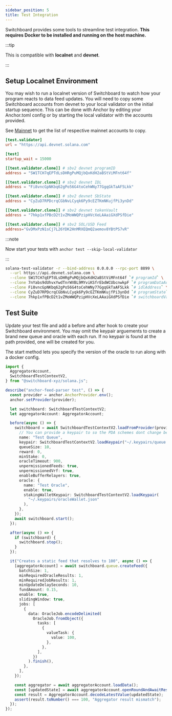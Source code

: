 ```yaml
---
sidebar_position: 5
title: Test Integration
---
```



Switchboard provides some tools to streamline test integration. **This requires
Docker to be installed and running on the host machine.**

:::tip

This is compatible with **localnet** and **devnet**.

:::

## Setup Localnet Environment

You may wish to run a localnet version of Switchboard to watch how your program
reacts to data feed updates. You will need to copy some Switchboard accounts
from devnet to your local validator on the initial startup sequence. This can be
done with Anchor by editing your Anchor.toml config or by starting the local
validator with the accounts provided.

See [Mainnet](/solana/program/mainnet) to get the list of respective mainnet
accounts to copy.

<Tabs>
  <TabItem value="Anchor" label="Anchor" default>

```toml
[test.validator]
url = "https://api.devnet.solana.com"

[test]
startup_wait = 15000

[[test.validator.clone]] # sbv2 devnet programID
address = "SW1TCH7qEPTdLsDHRgPuMQjbQxKdH2aBStViMFnt64f"

[[test.validator.clone]] # sbv2 devnet IDL
address = "Fi8vncGpNKbq62gPo56G4toCehWNy77GgqGkTaAF5Lkk"

[[test.validator.clone]] # sbv2 devnet SbState
address = "CyZuD7RPDcrqCGbNvLCyqk6Py9cEZTKmNKujfPi3ynDd"

[[test.validator.clone]] # sbv2 devnet tokenVault
address = "7hkp1xfPBcD2t1vZMoWWQPzipHVcXeLAAaiGXdPSfDie"

[[test.validator.clone]] # sbv2 SOL/USD Feed
address="GvDMxPzN1sCj7L26YDK2HnMRXEQmQ2aemov8YBtPS7vR"
```

:::note

Now start your tests with `anchor test --skip-local-validator`

:::

  </TabItem>
  <TabItem value="CLI" label="solana-test-validator CLI">

```bash
solana-test-validator -r --bind-address 0.0.0.0 --rpc-port 8899 \
  --url https://api.devnet.solana.com \
  --clone SW1TCH7qEPTdLsDHRgPuMQjbQxKdH2aBStViMFnt64f `# programId` \
  --clone 7nYabs9dUhvxYwdTnrWVBL9MYviKSfrEbdWCUbcnwkpF `# programDataAddress` \
  --clone Fi8vncGpNKbq62gPo56G4toCehWNy77GgqGkTaAF5Lkk `# idlAddress` \
  --clone CyZuD7RPDcrqCGbNvLCyqk6Py9cEZTKmNKujfPi3ynDd `# programState` \
  --clone 7hkp1xfPBcD2t1vZMoWWQPzipHVcXeLAAaiGXdPSfDie `# switchboardVault`
```

  </TabItem>
</Tabs>

## Test Suite

Update your test file and add a before and after hook to create your Switchboard
environment. You may omit the keypair arguements to create a brand new queue and
oracle with each run. If no keypair is found at the path provided, one will be
created for you.

The start method lets you specify the version of the oracle to run along with a
docker config.

```typescript
import {
  AggregatorAccount,
  SwitchboardTestContextV2,
} from "@switchboard-xyz/solana.js";

describe("anchor-feed-parser test", () => {
  const provider = anchor.AnchorProvider.env();
  anchor.setProvider(provider);

  let switchboard: SwitchboardTestContextV2;
  let aggregatorAccount: AggregatorAccount;

  before(async () => {
    switchboard = await SwitchboardTestContextV2.loadFromProvider(provider, {
      // You can provide a keypair to so the PDA schemes dont change between test runs
      name: "Test Queue",
      keypair: SwitchboardTestContextV2.loadKeypair("~/.keypairs/queue.json"),
      queueSize: 10,
      reward: 0,
      minStake: 0,
      oracleTimeout: 900,
      unpermissionedFeeds: true,
      unpermissionedVrf: true,
      enableBufferRelayers: true,
      oracle: {
        name: "Test Oracle",
        enable: true,
        stakingWalletKeypair: SwitchboardTestContextV2.loadKeypair(
          "~/.keypairs/oracleWallet.json"
        ),
      },
    });
    await switchboard.start();
  });

  after(async () => {
    if (switchboard) {
      switchboard.stop();
    }
  });

  it("Creates a static feed that resolves to 100", async () => {
    [aggregatorAccount] = await switchboard.queue.createFeed({
      batchSize: 1,
      minRequiredOracleResults: 1,
      minRequiredJobResults: 1,
      minUpdateDelaySeconds: 10,
      fundAmount: 0.15,
      enable: true,
      slidingWindow: true,
      jobs: [
        {
          data: OracleJob.encodeDelimited(
            OracleJob.fromObject({
              tasks: [
                {
                  valueTask: {
                    value: 100,
                  },
                },
              ],
            })
          ).finish(),
        },
      ],
    });

    const aggregator = await aggregatorAccount.loadData();
    const [updatedState] = await aggregatorAccount.openRoundAndAwaitResult();
    const result = AggregatorAccount.decodeLatestValue(updatedState);
    assert(result.toNumber() === 100, "Aggregator result mismatch");
  });
});
```
